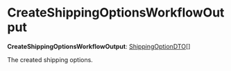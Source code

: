 
# CreateShippingOptionsWorkflowOutput

 **CreateShippingOptionsWorkflowOutput**: [ShippingOptionDTO](../../../../../fulfillment/interfaces/fulfillment.ShippingOptionDTO/page.mdx)[]

The created shipping options.
